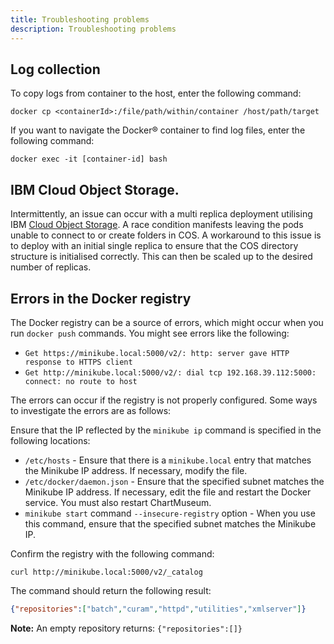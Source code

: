 ```yaml
---
title: Troubleshooting problems
description: Troubleshooting problems
---
```

## Log collection

To copy logs from container to the host, enter the following command:

```shell
docker cp <containerId>:/file/path/within/container /host/path/target
```

If you want to navigate the Docker® container to find log files, enter the following command:

```shell
docker exec -it [container-id] bash
```

## IBM Cloud Object Storage.

Intermittently, an issue can occur with a multi replica deployment utilising IBM [Cloud Object Storage](/supporting-infrastructure/COS).
A race condition manifests leaving the pods unable to connect to or create folders in COS.
A workaround to this issue is to deploy with an initial single replica to ensure that the COS directory structure is initialised correctly.
This can then be scaled up to the desired number of replicas.

## Errors in the Docker registry

The Docker registry can be a source of errors, which might occur when you run `docker push` commands. You might see errors like the following:

* `Get https://minikube.local:5000/v2/: http: server gave HTTP response to HTTPS client`
* `Get http://minikube.local:5000/v2/: dial tcp 192.168.39.112:5000: connect: no route to host`

The errors can occur if the registry is not properly configured.  Some ways to investigate the errors are as follows:

Ensure that the IP reflected by the `minikube ip` command is specified in the following locations:

* `/etc/hosts` - Ensure that there is a `minikube.local` entry that matches the Minikube IP address. If necessary, modify the file.
* `/etc/docker/daemon.json` -  Ensure that the specified subnet matches the Minikube IP address. If necessary, edit the file and restart the Docker service. You must also restart ChartMuseum.
* `minikube start` command `--insecure-registry` option - When you use this command, ensure that the specified subnet matches the Minikube IP.

Confirm the registry with the following command:

`curl http://minikube.local:5000/v2/_catalog`

The command should return the following result:

```json
{"repositories":["batch","curam","httpd","utilities","xmlserver"]}
```

<InlineNotification>

**Note:** An empty repository returns: `{"repositories":[]}`

</InlineNotification>
